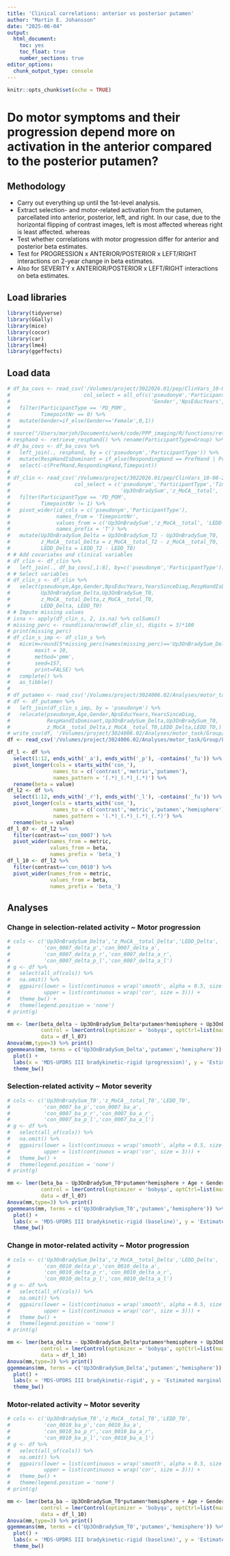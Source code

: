 ```yaml
---
title: 'Clinical correlations: anterior vs posterior putamen'
author: "Martin E. Johansson"
date: "2025-06-04"
output: 
  html_document: 
    toc: yes
    toc_float: true
    number_sections: true
editor_options: 
  chunk_output_type: console
---
```


```r
knitr::opts_chunk$set(echo = TRUE)
```

# Do motor symptoms and their progression depend more on activation in the anterior compared to the posterior putamen?

## Methodology

- Carry out everything up until the 1st-level analysis.
- Extract selection- and motor-related activation from the putamen, parcellated
into anterior, posterior, left, and right. In our case, due to the horizontal
flipping of contrast images, left is most affected whereas right is least
affected.
whereas
- Test whether correlations with motor progression differ for anterior and posterior beta estimates.
- Test for PROGRESSION x ANTERIOR/POSTERIOR x LEFT/RIGHT interactions on 2-year change in beta estimates.
- Also for SEVERITY x ANTERIOR/POSTERIOR x LEFT/RIGHT interactions on beta estimates.

## Load libraries

```r
library(tidyverse)
library(GGally)
library(mice)
library(cocor)
library(car)
library(lme4)
library(ggeffects)
```

## Load data

```r
# df_ba_covs <- read_csv('/Volumes/project/3022026.01/pep/ClinVars_10-08-2023/derivatives/merged_manipulated_2024-07-17.csv',
#                        col_select = all_of(c('pseudonym','ParticipantType','TimepointNr','Age',
#                                              'Gender','NpsEducYears','YearsSinceDiag','PrefHand'))) %>%
#   filter(ParticipantType == 'PD_POM',
#          TimepointNr == 0) %>%
#   mutate(Gender=if_else(Gender=='Female',0,1))
# 
# source("/Users/marjoh/Documents/work/code/PPP_imaging/R/functions/retrieve_resphand.R")
# resphand <- retrieve_resphand() %>% rename(ParticipantType=Group) %>% filter(str_detect(Timepoint,'Visit1'))
# df_ba_covs <- df_ba_covs %>%
#   left_join(., resphand, by = c('pseudonym','ParticipantType')) %>%
#   mutate(RespHandIsDominant = if_else(RespondingHand == PrefHand | PrefHand == 'NoPref',1,0)) %>%
#   select(-c(PrefHand,RespondingHand,Timepoint))
# 
# df_clin <- read_csv('/Volumes/project/3022026.01/pep/ClinVars_10-08-2023/derivatives/merged_manipulated_2024-07-17.csv',
#                     col_select = c('pseudonym','ParticipantType','TimepointNr',
#                                    'Up3OnBradySum','z_MoCA__total', 'LEDD')) %>%
#   filter(ParticipantType == 'PD_POM',
#          TimepointNr != 1) %>%
#   pivot_wider(id_cols = c('pseudonym','ParticipantType'),
#               names_from = 'TimepointNr',
#               values_from = c('Up3OnBradySum','z_MoCA__total', 'LEDD'),
#               names_prefix = 'T') %>%
#   mutate(Up3OnBradySum_Delta = Up3OnBradySum_T2 - Up3OnBradySum_T0,
#          z_MoCA__total_Delta = z_MoCA__total_T2 - z_MoCA__total_T0,
#          LEDD_Delta = LEDD_T2 - LEDD_T0)
# # Add covariates and clinical variables
# df_clin <- df_clin %>%
#   left_join(., df_ba_covs[,1:8], by=c('pseudonym','ParticipantType'))
# # Select variables
# df_clin_s <- df_clin %>%
#   select(pseudonym,Age,Gender,NpsEducYears,YearsSinceDiag,RespHandIsDominant,
#          Up3OnBradySum_Delta,Up3OnBradySum_T0,
#          z_MoCA__total_Delta,z_MoCA__total_T0,
#          LEDD_Delta, LEDD_T0)
# # Impute missing values
# isna <- apply(df_clin_s, 2, is.na) %>% colSums()
# missing_perc <- round(isna/nrow(df_clin_s), digits = 3)*100
# print(missing_perc)
# df_clin_s_imp <- df_clin_s %>%
#   mice(m=round(5*missing_perc[names(missing_perc)=='Up3OnBradySum_Delta']),
#        maxit = 10,
#        method='pmm',
#        seed=157,
#        print=FALSE) %>%
#   complete() %>%
#   as_tibble()
# 
# df_putamen <- read_csv('/Volumes/project/3024006.02/Analyses/motor_task/Group/Longitudinal/APvsPP/putamen_activity.csv')
# df <- df_putamen %>%
#   left_join(df_clin_s_imp, by = 'pseudonym') %>%
#   relocate(pseudonym,Age,Gender,NpsEducYears,YearsSinceDiag,
#            RespHandIsDominant,Up3OnBradySum_Delta,Up3OnBradySum_T0,
#            z_MoCA__total_Delta,z_MoCA__total_T0,LEDD_Delta,LEDD_T0,)
# write_csv(df, '/Volumes/project/3024006.02/Analyses/motor_task/Group/Longitudinal/APvsPP/df_combined_clin_putamen.csv')
df <- read_csv('/Volumes/project/3024006.02/Analyses/motor_task/Group/Longitudinal/APvsPP/df_combined_clin_putamen.csv')

df_l <- df %>%
  select(1:12, ends_with('_a'), ends_with('_p'), -contains('_fu')) %>%
  pivot_longer(cols = starts_with('con_'),
               names_to = c('contrast','metric','putamen'),
               names_pattern = '(.*)_(.*)_(.*)') %>%
  rename(beta = value)
df_l2 <- df %>%
  select(1:12, ends_with('_r'), ends_with('_l'), -contains('_fu')) %>%
  pivot_longer(cols = starts_with('con_'),
               names_to = c('contrast','metric','putamen','hemisphere'),
               names_pattern = '(.*)_(.*)_(.*)_(.*)') %>%
  rename(beta = value)
df_l_07 <- df_l2 %>%
  filter(contrast=='con_0007') %>%
  pivot_wider(names_from = metric,
              values_from = beta,
              names_prefix = 'beta_')
df_l_10 <- df_l2 %>%
  filter(contrast=='con_0010') %>%
  pivot_wider(names_from = metric,
              values_from = beta,
              names_prefix = 'beta_')
```

## Analyses

### Change in selection-related activity ~ Motor progression

```r
# cols <- c('Up3OnBradySum_Delta','z_MoCA__total_Delta','LEDD_Delta',
#           'con_0007_delta_p','con_0007_delta_a',
#           'con_0007_delta_p_r','con_0007_delta_a_r',
#           'con_0007_delta_p_l','con_0007_delta_a_l')
# g <- df %>%
#   select(all_of(cols)) %>%
#   na.omit() %>%
#   ggpairs(lower = list(continuous = wrap('smooth', alpha = 0.5, size = 0.5)),
#           upper = list(continuous = wrap('cor', size = 3))) +
#   theme_bw() +
#   theme(legend.position = 'none')
# print(g)

mm <- lmer(beta_delta ~ Up3OnBradySum_Delta*putamen*hemisphere + Up3OnBradySum_T0 + beta_ba + Age + Gender + NpsEducYears + YearsSinceDiag + (1+putamen+hemisphere|pseudonym),
           control = lmerControl(optimizer = 'bobyqa', optCtrl=list(maxfun=2e5)),
           data = df_l_07)
Anova(mm,type=3) %>% print()
ggemmeans(mm, terms = c('Up3OnBradySum_Delta','putamen','hemisphere')) %>%
  plot() +
  labs(x = 'MDS-UPDRS III bradykinetic-rigid (progression)', y = 'Estimated marginal means') +
  theme_bw()
```

### Selection-related activity ~ Motor severity

```r
# cols <- c('Up3OnBradySum_T0','z_MoCA__total_T0','LEDD_T0',
#           'con_0007_ba_p','con_0007_ba_a',
#           'con_0007_ba_p_r','con_0007_ba_a_r',
#           'con_0007_ba_p_l','con_0007_ba_a_l')
# g <- df %>%
#   select(all_of(cols)) %>%
#   na.omit() %>%
#   ggpairs(lower = list(continuous = wrap('smooth', alpha = 0.5, size = 0.5)),
#           upper = list(continuous = wrap('cor', size = 3))) +
#   theme_bw() +
#   theme(legend.position = 'none')
# print(g)

mm <- lmer(beta_ba ~ Up3OnBradySum_T0*putamen*hemisphere + Age + Gender + NpsEducYears + YearsSinceDiag + (1+putamen+hemisphere|pseudonym),
           control = lmerControl(optimizer = 'bobyqa', optCtrl=list(maxfun=2e5)),
           data = df_l_07)
Anova(mm,type=3) %>% print()
ggemmeans(mm, terms = c('Up3OnBradySum_T0','putamen','hemisphere')) %>%
  plot() +
  labs(x = 'MDS-UPDRS III bradykinetic-rigid (baseline)', y = 'Estimated marginal means') +
  theme_bw()
```

### Change in motor-related activity ~ Motor progression

```r
# cols <- c('Up3OnBradySum_Delta','z_MoCA__total_Delta','LEDD_Delta',
#           'con_0010_delta_p','con_0010_delta_a',
#           'con_0010_delta_p_r','con_0010_delta_a_r',
#           'con_0010_delta_p_l','con_0010_delta_a_l')
# g <- df %>%
#   select(all_of(cols)) %>%
#   na.omit() %>%
#   ggpairs(lower = list(continuous = wrap('smooth', alpha = 0.5, size = 0.5)),
#           upper = list(continuous = wrap('cor', size = 3))) +
#   theme_bw() +
#   theme(legend.position = 'none')
# print(g)

mm <- lmer(beta_delta ~ Up3OnBradySum_Delta*putamen*hemisphere + Up3OnBradySum_T0 + beta_ba + Age + Gender + NpsEducYears + YearsSinceDiag + (1+putamen|pseudonym),
           control = lmerControl(optimizer = 'bobyqa', optCtrl=list(maxfun=2e5)),
           data = df_l_10)
Anova(mm,type=3) %>% print()
ggemmeans(mm, terms = c('Up3OnBradySum_Delta','putamen','hemisphere')) %>%
  plot() +
  labs(x = 'MDS-UPDRS III bradykinetic-rigid', y = 'Estimated marginal means') +
  theme_bw()
```

### Motor-related activity ~ Motor severity

```r
# cols <- c('Up3OnBradySum_T0','z_MoCA__total_T0','LEDD_T0',
#           'con_0010_ba_p','con_0010_ba_a',
#           'con_0010_ba_p_r','con_0010_ba_a_r',
#           'con_0010_ba_p_l','con_0010_ba_a_l')
# g <- df %>%
#   select(all_of(cols)) %>%
#   na.omit() %>%
#   ggpairs(lower = list(continuous = wrap('smooth', alpha = 0.5, size = 0.5)),
#           upper = list(continuous = wrap('cor', size = 3))) +
#   theme_bw() +
#   theme(legend.position = 'none')
# print(g)

mm <- lmer(beta_ba ~ Up3OnBradySum_T0*putamen*hemisphere + Age + Gender + NpsEducYears + YearsSinceDiag + (1+putamen+hemisphere|pseudonym),
           control = lmerControl(optimizer = 'bobyqa', optCtrl=list(maxfun=2e5)),
           data = df_l_10)
Anova(mm,type=3) %>% print()
ggemmeans(mm, terms = c('Up3OnBradySum_T0','putamen','hemisphere')) %>%
  plot() +
  labs(x = 'MDS-UPDRS III bradykinetic-rigid (baseline)', y = 'Estimated marginal means') +
  theme_bw()
```
